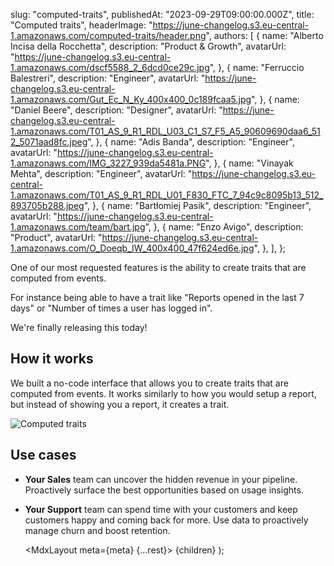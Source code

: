 
  slug: "computed-traits",
  publishedAt: "2023-09-29T09:00:00.000Z",
  title: "Computed traits",
  headerImage: "https://june-changelog.s3.eu-central-1.amazonaws.com/computed-traits/header.png",
  authors: [
    {
      name: "Alberto Incisa della Rocchetta",
      description: "Product & Growth",
      avatarUrl: "https://june-changelog.s3.eu-central-1.amazonaws.com/dscf5588_2_6dcd0ce29c.jpg",
    },
    {
      name: "Ferruccio Balestreri",
      description: "Engineer",
      avatarUrl:
        "https://june-changelog.s3.eu-central-1.amazonaws.com/Gut_Ec_N_Ky_400x400_0c189fcaa5.jpg",
    },
    {
      name: "Daniel Beere",
      description: "Designer",
      avatarUrl:
        "https://june-changelog.s3.eu-central-1.amazonaws.com/T01_AS_9_R1_RDL_U03_C1_S7_F5_A5_90609690daa6_512_5071aad8fc.jpeg",
    },
    {
      name: "Adis Banda",
      description: "Engineer",
      avatarUrl: "https://june-changelog.s3.eu-central-1.amazonaws.com/IMG_3227_939da5481a.PNG",
    },
    {
      name: "Vinayak Mehta",
      description: "Engineer",
      avatarUrl:
        "https://june-changelog.s3.eu-central-1.amazonaws.com/T01_AS_9_R1_RDL_U01_F830_FTC_7_94c9c8095b13_512_893705b288.jpeg",
    },
    {
      name: "Bartłomiej Pasik",
      description: "Engineer",
      avatarUrl: "https://june-changelog.s3.eu-central-1.amazonaws.com/team/bart.jpg",
    },
    {
      name: "Enzo Avigo",
      description: "Product",
      avatarUrl:
        "https://june-changelog.s3.eu-central-1.amazonaws.com/O_Doeqb_IW_400x400_47f624ed6e.jpg",
    },
  ],
};

One of our most requested features is the ability to create traits that are computed from events.

For instance being able to have a trait like "Reports opened in the last 7 days" or "Number of times a user has logged in".

We're finally releasing this today!

## How it works

We built a no-code interface that allows you to create traits that are computed from events. It works similarly to how you would setup a report, but instead of showing you a report, it creates a trait.

![Computed traits](https://june-changelog.s3.eu-central-1.amazonaws.com/computed-traits/traits-computation.png)

## Use cases

- **Your Sales** team can uncover the hidden revenue in your pipeline. Proactively surface the best opportunities based on usage insights.
- **Your Support** team can spend time with your customers and keep customers happy and coming back for more. Use data to proactively manage churn and boost retention.

  <MdxLayout meta={meta} {...rest}>
    {children}
  </MdxLayout>
);
